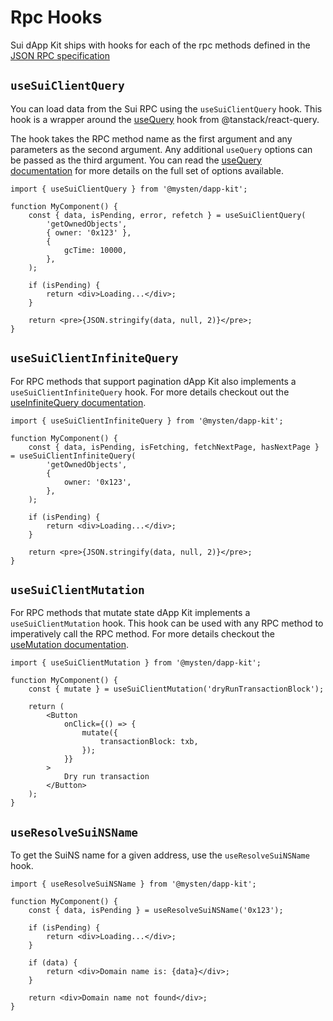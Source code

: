 # Rpc Hooks

Sui dApp Kit ships with hooks for each of the rpc methods defined in the
[JSON RPC specification](https://docs.sui.io/sui-jsonrpc)

## `useSuiClientQuery`

You can load data from the Sui RPC using the `useSuiClientQuery` hook. This hook is a wrapper around
the [useQuery](https://tanstack.com/query/latest/docs/react/guides/queries) hook from
@tanstack/react-query.

The hook takes the RPC method name as the first argument and any parameters as the second argument.
Any additional `useQuery` options can be passed as the third argument. You can read the
[useQuery documentation](https://tanstack.com/query/latest/docs/react/guides/queries) for more
details on the full set of options available.

```tsx
import { useSuiClientQuery } from '@mysten/dapp-kit';

function MyComponent() {
	const { data, isPending, error, refetch } = useSuiClientQuery(
		'getOwnedObjects',
		{ owner: '0x123' },
		{
			gcTime: 10000,
		},
	);

	if (isPending) {
		return <div>Loading...</div>;
	}

	return <pre>{JSON.stringify(data, null, 2)}</pre>;
}
```

## `useSuiClientInfiniteQuery`

For RPC methods that support pagination dApp Kit also implements a `useSuiClientInfiniteQuery` hook.
For more details checkout out the
[useInfiniteQuery documentation](https://tanstack.com/query/latest/docs/react/guides/infinite-queries).

```tsx
import { useSuiClientInfiniteQuery } from '@mysten/dapp-kit';

function MyComponent() {
	const { data, isPending, isFetching, fetchNextPage, hasNextPage } = useSuiClientInfiniteQuery(
		'getOwnedObjects',
		{
			owner: '0x123',
		},
	);

	if (isPending) {
		return <div>Loading...</div>;
	}

	return <pre>{JSON.stringify(data, null, 2)}</pre>;
}
```

## `useSuiClientMutation`

For RPC methods that mutate state dApp Kit implements a `useSuiClientMutation` hook. This hook can
be used with any RPC method to imperatively call the RPC method. For more details checkout the
[useMutation documentation](https://tanstack.com/query/latest/docs/react/guides/mutations).

```tsx
import { useSuiClientMutation } from '@mysten/dapp-kit';

function MyComponent() {
	const { mutate } = useSuiClientMutation('dryRunTransactionBlock');

	return (
		<Button
			onClick={() => {
				mutate({
					transactionBlock: txb,
				});
			}}
		>
			Dry run transaction
		</Button>
	);
}
```

## `useResolveSuiNSName`

To get the SuiNS name for a given address, use the `useResolveSuiNSName` hook.

```tsx
import { useResolveSuiNSName } from '@mysten/dapp-kit';

function MyComponent() {
	const { data, isPending } = useResolveSuiNSName('0x123');

	if (isPending) {
		return <div>Loading...</div>;
	}

	if (data) {
		return <div>Domain name is: {data}</div>;
	}

	return <div>Domain name not found</div>;
}
```

